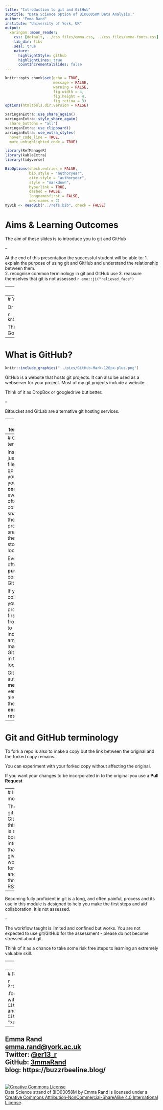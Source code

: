 ```yaml
---
title: "Introduction to git and GitHub"
subtitle: "Data Science option of BIO00058M Data Analysis."
author: "Emma Rand"
institute: "University of York, UK"
output:
  xaringan::moon_reader:
    css: [default, ../css_files/emma.css, ../css_files/emma-fonts.css]
    lib_dir: libs
    seal: true
    nature:
      highlightStyle: github
      highlightLines: true
      countIncrementalSlides: false
---
```

```r
knitr::opts_chunk$set(echo = TRUE, 
                      message = FALSE,	
                      warning = FALSE,
                      fig.width = 4, 
                      fig.height = 4, 
                      fig.retina = 3)
options(htmltools.dir.version = FALSE)
```

```r
xaringanExtra::use_share_again()
xaringanExtra::style_share_again(
  share_buttons = "all")
xaringanExtra::use_clipboard()
xaringanExtra::use_extra_styles(
  hover_code_line = TRUE,         
  mute_unhighlighted_code = TRUE)
```

```r
library(RefManageR)
library(kableExtra)
library(tidyverse)
```


```r
BibOptions(check.entries = FALSE,
           bib.style = "authoryear",
           cite.style = "authoryear",
           style = "markdown",
           hyperlink = TRUE,
           dashed = FALSE,
           longnamesfirst = FALSE,
           max.names = 2)
myBib <- ReadBib("../refs.bib", check = FALSE)
```

<style>
div.blue { background-color:#b0cdef; border-radius: 5px; padding: 20px;}
div.grey { background-color:#d3d3d3; border-radius: 0px; padding: 0px;}
</style>

# Aims & Learning Outcomes

The aim of these slides is to introduce you to git and GitHub

--

At the end of this presentation the successful student will be able to:
1. explain the purpose of using git and GitHub and understand the relationship between them.  
2. recognise common terminology in git and GitHub use
3. reassure themselves that git is not assessed `r emo::ji("relieved_face")`

---
# What is git?

```r
knitr::include_graphics("../pics/Git-Logo-2Color.png")
```
Git is a Version Control System (VCS).

A VCS monitors and records the changes made to a set of files. It allows you to:  
* revert selected edits, files or entire projects back to a previous state
* collaborate on coding projects with any number of people
* compare versions, integrate and merge different versions
* resolve conflicts between versions  
* contribute to open software/analysis projects in small (and big!) ways
* allows communication and collaboration to be a embedded in the workflow

---
# You already use version control!

Or try to...

```r
knitr::include_graphics("../pics/vc_monalisa.jpeg")
```

Think of it as like MS Word's Track changes or Googledoc's editing history but better!

---
# What is GitHub?

```r
knitr::include_graphics("../pics/GitHub-Mark-120px-plus.png")
```

GitHub is a website that hosts git projects. It can also be used as a webserver for your project. Most of my git projects include a website.


Think of it as DropBox or googledrive but better.

--

Bitbucket and GitLab are alternative git hosting services.


---
# Git terminology

A set of files managed by git is called a **repository** or commonly **repo**

A repo would usually be all the files associated with a particular project.

You can look at my repos on GitHub here: [https://github.com/3mmaRand?tab=repositories](https://github.com/3mmaRand?tab=repositories)

To **clone** a repo is to make a local copy of those files and their history.

---
# Git terminology

Instead of just saving files as you go about your work, you make a **commit** every so often. A commit is a snapshot of the entire project. That snapshot of the repo is stored locally.

Every so often you **push** your commits to Github.

If you are collaborating you would probably first **pull** from Github to incorporate any changes made to the GitHub repo in to your local repo.

Git will automatically **merge** versions and alert you if there are any **conflicts** to **resolve**. 


---
# Git and GitHub terminology

To fork a repo is also to make a copy but the link between the original and the forked copy remains. 

You can experiment with your forked copy without affecting the original. 

If you want your changes to be incorporated in to the original you use a **Pull Request**


---
# In this module

The use of git and GitHub in this module is a "bare bones" introduction that will give you a workflow for using git and GitHub through RStudio.

--

Becoming fully proficient in git is a long, and often painful, process and its use in this module is designed to help you make the first steps and aid  collaboration. It is not assessed.

--

The workflow taught is limited and confined but works. You are not expected to use git/GitHub for the assessment - please do not become stressed about git.

Think of it as a chance to take some risk free steps to learning an extremely valuable skill.

---
# Reading

A more thorough coverage of git and GitHub through RStudio is [Happy git and GitHub for the useR](https://happygitwithr.com/) `r Cite(myBib, "Bryan_Happy_Git")`. I recommend reading Chapter 1 Why Git? Why GitHub.

[RStudio's Version Control with git and SVN](https://support.rstudio.com/hc/en-us/articles/200532077-Version-Control-with-Git-and-SVN)

You don't have to use RStudio to use git and GitHub. [Git Handbook from GitHub Guides](https://guides.github.com/introduction/git-handbook/)

---
# References

```r
PrintBibliography(myBib)
```

.footnote[
Slides made with with xaringan `r Cite(myBib, "xaringan")` and xaringanExtra `r Cite(myBib, "xaringanExtra")`
]

---

## Emma Rand <br> [emma.rand@york.ac.uk](mailto:emma.rand@york.ac.uk) <br> Twitter: [@er13_r](https://twitter.com/er13_r) <br> GitHub: [3mmaRand](https://github.com/3mmaRand)  <br> blog: https://buzzrbeeline.blog/
<br>
<a rel="license" href="http://creativecommons.org/licenses/by-nc-sa/4.0/"><img alt="Creative Commons License" style="border-width:0" src="https://i.creativecommons.org/l/by-nc-sa/4.0/88x31.png" /></a><br /><span xmlns:dct="http://purl.org/dc/terms/" property="dct:title">Data Science strand of BIO00058M</span> by <span xmlns:cc="http://creativecommons.org/ns#" property="cc:attributionName">Emma Rand</span> is licensed under a <a rel="license" href="http://creativecommons.org/licenses/by-nc-sa/4.0/">Creative Commons Attribution-NonCommercial-ShareAlike 4.0 International License</a>.





